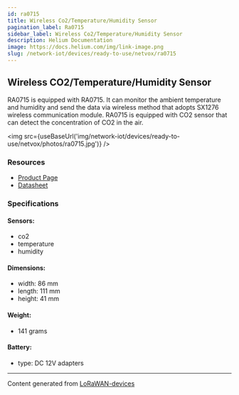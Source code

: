 ```yaml
---
id: ra0715
title: Wireless Co2/Temperature/Humidity Sensor
pagination_label: Ra0715
sidebar_label: Wireless Co2/Temperature/Humidity Sensor
description: Helium Documentation
image: https://docs.helium.com/img/link-image.png
slug: /network-iot/devices/ready-to-use/netvox/ra0715
---
```



<LegacyContentBanner />

## Wireless CO2/Temperature/Humidity Sensor

RA0715 is equipped with RA0715. It can monitor the ambient temperature and humidity and send the
data via wireless method that adopts SX1276 wireless communication module. RA0715 is equipped with
CO2 sensor that can detect the concentration of CO2 in the air.

<img src={useBaseUrl('img/network-iot/devices/ready-to-use/netvox/photos/ra0715.jpg')} />

### Resources

- [Product Page](http://www.netvox.com.tw/product.asp?pro=RA0715)
- [Datasheet](http://www.netvox.com.tw/um/RA0715/RA0715datasheet.pdf)

### Specifications

#### Sensors:

- co2
- temperature
- humidity

#### Dimensions:

- width: 86 mm
- length: 111 mm
- height: 41 mm

#### Weight:

- 141 grams

#### Battery:

- type: DC 12V adapters

---

Content generated from [LoRaWAN-devices](https://github.com/TheThingsNetwork/lorawan-devices)
